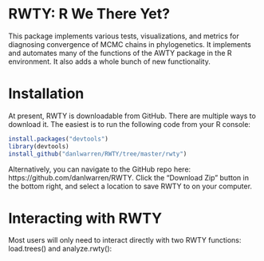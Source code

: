 RWTY: R We There Yet?
======================
  This package implements various tests, visualizations, and metrics for diagnosing convergence of MCMC chains in phylogenetics. It implements and automates many of the functions of the AWTY package in the R environment. It also adds a whole bunch of new functionality.

# Installation

At present, RWTY is downloadable from GitHub.  There are multiple ways to download it.  The easiest is to run the following code from your R console:
  
```r
install.packages("devtools")
library(devtools)
install_github("danlwarren/RWTY/tree/master/rwty")
```

Alternatively, you can navigate to the GitHub repo here: https://github.com/danlwarren/RWTY.  Click the "Download Zip" button in the bottom right, and select a location to save RWTY to on your computer.


# Interacting with RWTY
Most users will only need to interact directly with two RWTY functions: load.trees() and analyze.rwty():
  